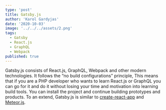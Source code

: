 ```yaml
---
type: 'post'
title: Gatsby.js
author: 'Karol Gardyjas'
date: '2020-10-03'
image: '../../../assets/2.png'
tags:
  - Gatsby
  - React.js
  - GraphQL
  - Webpack
published: true
---
```


Gatsby.js consists of React.js, GraphQL, Webpack and other modern technologies. It follows the “no build configurations” principle, This means that if you are a PHP developer who wants to learn React.js or GraphQL you can go for it and do it without losing your time and motivation into learning build tools. You can install the project and continue building prototypes and products. To an extend, Gatsby.js is similar to [create-react-app](https://github.com/facebookincubator/create-react-app) and [Meteor.js](https://www.meteor.com/).

